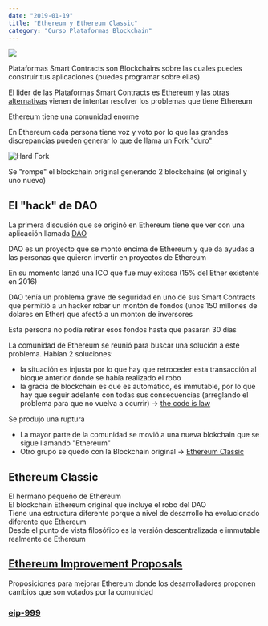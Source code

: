 ```yaml
---
date: "2019-01-19"
title: "Ethereum y Ethereum Classic"
category: "Curso Plataformas Blockchain"
---
```


[![](/blog/2019-01-19/cover-ethereum.png)](https://www.youtube.com/watch?v=N-rg2N9avKE&index=2&list=PLEZfDGniHqtnrZTHdUtnQgjV3pY-olzsl)

Plataformas Smart Contracts son Blockchains sobre las cuales puedes construir tus aplicaciones (puedes programar sobre ellas)  

El lider de las Plataformas Smart Contracts es [Ethereum](https://www.ethereum.org/) y [las otras alternativas](https://medium.com/@SherCoin/shercoin-ecosystem-which-blockchain-platform-we-are-going-to-use-384365e98e0c) vienen de intentar resolver los problemas que tiene Ethereum


Ethereum tiene una comunidad enorme 

En Ethereum cada persona tiene voz y voto por lo que las grandes discrepancias pueden generar lo que de llama un [Fork "duro"](https://es.cointelegraph.com/bitcoin-cash-for-beginners/what-is-hard-fork)

![Hard Fork](/blog/2019-01-19/hard-fork.png)

Se "rompe" el blockchain original generando 2 blockchains (el original y uno nuevo)

## El "hack" de DAO 

La primera discusión que se originó en Ethereum tiene que ver con una aplicación llamada [DAO](https://en.wikipedia.org/wiki/The_DAO_(organization))

DAO es un proyecto que se montó encima de Ethereum y que da ayudas a las personas que quieren invertir en proyectos de Ethereum

En su momento lanzó una ICO que fue muy exitosa (15% del Ether existente en 2016)

DAO tenía un problema grave de seguridad en uno de sus Smart Contracts que permitió a un hacker robar un montón de fondos (unos 150 millones de dolares en Ether) que afectó a un monton de inversores

Esta persona no podía retirar esos fondos hasta que pasaran 30 días 

La comunidad de Ethereum se reunió para buscar una solución a este problema. Habían 2 soluciones:
- la situación es injusta por lo que hay que retroceder esta transacción al bloque anterior donde se había realizado el robo
- la gracia de blockchain es que es automático, es immutable, por lo que hay que seguir adelante con todas sus consecuencias (arreglando el problema para que no vuelva a ocurrir) → [the code is law](https://medium.com/@bytemaster/the-intent-of-code-is-law-c0e0cd318032)

Se produjo una ruptura
- La mayor parte de la comunidad se movió a una nueva blokchain que se sigue llamando "Ethereum"
- Otro grupo se quedó con la Blockchain original → [Ethereum Classic](https://ethereumclassic.github.io/) 

## Ethereum Classic

El hermano pequeño de Ethereum  
El blockchain Ethereum original que incluye el robo del DAO  
Tiene una estructura diferente porque a nivel de desarrollo ha evolucionado diferente que Ethereum  
Desde el punto de vista filosófico es la versión descentralizada e immutable realmente de Ethereum  

## [Ethereum Improvement Proposals](https://eips.ethereum.org/)

Proposiciones para mejorar Ethereum donde los desarrolladores proponen cambios que son votados por la comunidad

### [eip-999](https://github.com/ethereum/EIPs/blob/master/EIPS/eip-999.md)





